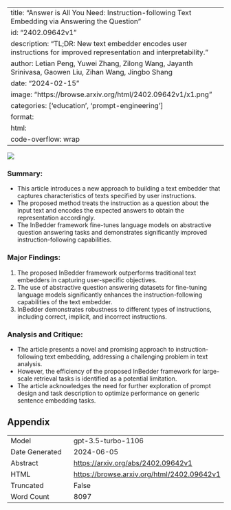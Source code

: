 
---
title: "Answer is All You Need: Instruction-following Text Embedding via Answering the Question"
id: "2402.09642v1"
description: "TL;DR: New text embedder encodes user instructions for improved representation and interpretability."
author: Letian Peng, Yuwei Zhang, Zilong Wang, Jayanth Srinivasa, Gaowen Liu, Zihan Wang, Jingbo Shang
date: "2024-02-15"
image: "https://browse.arxiv.org/html/2402.09642v1/x1.png"
categories: ['education', 'prompt-engineering']
format:
  html:
    code-overflow: wrap
---

![](https://browse.arxiv.org/html/2402.09642v1/x1.png)

### **Summary:**
- This article introduces a new approach to building a text embedder that captures characteristics of texts specified by user instructions.
- The proposed method treats the instruction as a question about the input text and encodes the expected answers to obtain the representation accordingly.
- The InBedder framework fine-tunes language models on abstractive question answering tasks and demonstrates significantly improved instruction-following capabilities.

### **Major Findings:**
1. The proposed InBedder framework outperforms traditional text embedders in capturing user-specific objectives.
2. The use of abstractive question answering datasets for fine-tuning language models significantly enhances the instruction-following capabilities of the text embedder.
3. InBedder demonstrates robustness to different types of instructions, including correct, implicit, and incorrect instructions.

### **Analysis and Critique:**
- The article presents a novel and promising approach to instruction-following text embedding, addressing a challenging problem in text analysis.
- However, the efficiency of the proposed InBedder framework for large-scale retrieval tasks is identified as a potential limitation.
- The article acknowledges the need for further exploration of prompt design and task description to optimize performance on generic sentence embedding tasks.

## Appendix

|          |          |
|----------|----------|
| Model     | gpt-3.5-turbo-1106       |
| Date Generated     | 2024-06-05       |
| Abstract | [https://arxiv.org/abs/2402.09642v1](https://arxiv.org/abs/2402.09642v1)        |
| HTML     | [https://browse.arxiv.org/html/2402.09642v1](https://browse.arxiv.org/html/2402.09642v1)       |
| Truncated       | False       |
| Word Count       | 8097       |